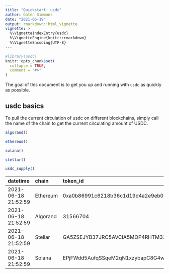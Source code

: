 ```yaml
---
title: "Quickstart: usdc"
author: Galen Simmons
date: "2021-06-19"
output: rmarkdown::html_vignette
vignette: >
  %\VignetteIndexEntry{usdc}
  %\VignetteEngine{knitr::rmarkdown}
  %\VignetteEncoding{UTF-8}
---
```


```r
#library(usdc)
knitr::opts_chunk$set(
  collapse = TRUE,
  comment = "#>"
)
```

The goal of this document is to get you up and running with `usdc` as quickly as possible.

## usdc basics
To pull the current circulation of usdc on different blockchains, simply call the name of the chain to get the current circulating amount of USDC.

```r
algorand()
```

```r
ethereum()
```

```r
solana()
```

```r
stellar()
```

```r
usdc_supply()
```
|datetime            |chain    |token_id                                                 | circulating_supply|
|:-------------------|:--------|:--------------------------------------------------------|------------------:|
|2021-06-18 21:52:59 |Ethereum |0xa0b86991c6218b36c1d19d4a2e9eb0ce3606eb48               |        23495218869|
|2021-06-18 21:52:59 |Algorand |31566704                                                 |          168948878|
|2021-06-18 21:52:59 |Stellar  |GA5ZSEJYB37JRC5AVCIA5MOP4RHTM335X2KGX3IHOJAPP5RE34K4KZVN |           12896127|
|2021-06-18 21:52:59 |Solana   |EPjFWdd5AufqSSqeM2qN1xzybapC8G4wEGGkZwyTDt1v             |          785000020|


